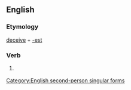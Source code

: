 ==English==

===Etymology===
[[deceive]] + [[-est]]

===Verb===
{{infl|en|verb form}}

# {{archaic}} {{form of|Second-person singular simple present form|deceive}}

[[Category:English second-person singular forms]]